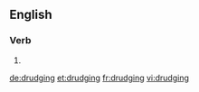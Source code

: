 
==English==

===Verb===
{{head|en|present participle}}

# {{present participle of|drudge|lang=en}}

[[de:drudging]]
[[et:drudging]]
[[fr:drudging]]
[[vi:drudging]]